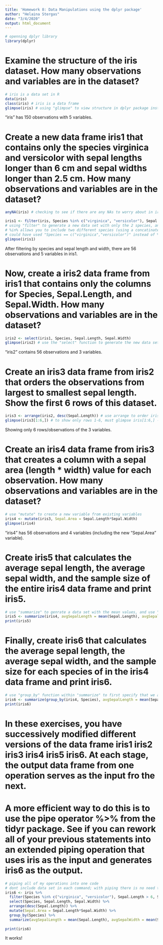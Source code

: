 ```yaml
---
title: 'Homework 8: Data Manipulations using the dplyr package'
author: "Helaina Stergas"
date: "3/4/2020"
output: html_document
---
```

```r
# openning dplyr library
library(dplyr)
```

# Examine the structure of the iris dataset. How many observations and variables are in the dataset?   
```r
# iris is a data set in R
data(iris)
class(iris) # iris is a data frame
glimpse(iris) # using "glimpse" to view structure in dplyr package instead of "str()" in base R
```
"iris" has 150 observations with 5 variables.

# Create a new data frame iris1 that contains only the species virginica and versicolor with sepal lengths longer than 6 cm and sepal widths longer than 2.5 cm. How many observations and variables are in the dataset?    
```r
anyNA(iris) # checking to see if there are any NAs to worry about in iris
```
```r
iris1 <- filter(iris, Species %in% c("virginica", "versicolor"), Sepal.Length > 6, Sepal.Width > 2.5) 
# using "filter" to generate a new data set with only the 2 species, and with the specific sepal lengths and widths
# %in% allows you to include two different species (using a concatinated list of species names to choose)
# could have used "Species == c("virginica","versicolor")" instead of %in%
glimpse(iris1)
```
After filtering by species and sepal length and width, there are 56 observations and 5 variables in iris1.

# Now, create a iris2 data frame from iris1 that contains only the columns for Species, Sepal.Length, and Sepal.Width. How many observations and variables are in the dataset?     
```r
iris2 <- select(iris1, Species, Sepal.Length, Sepal.Width)
glimpse(iris2) # use the "select" function to generate the new data set iris2 with only the Species, Sepal.Length, and Sepal.Width variables
```
"iris2" contains 56 observations and 3 variables.

# Create an iris3 data frame from iris2 that orders the observations from largest to smallest sepal length. Show the first 6 rows of this dataset.     
```r
iris3 <- arrange(iris2, desc(Sepal.Length)) # use arrange to order iris2 by descending length (use "desc")
glimpse(iris3[1:6,]) # to show only rows 1-6, must glimpse iris[1:6,] - reminder, [rows,columns] when specifying variables in a data set
```
Showing only 6 rows/observations of the 3 variables.

# Create an iris4 data frame from iris3 that creates a column with a sepal area (length * width) value for each observation. How many observations and variables are in the dataset?      
```r
# use "mutate" to create a new variable from existing variables
iris4 <- mutate(iris3, Sepal.Area = Sepal.Length*Sepal.Width)
glimpse(iris4)
```
"iris4" has 56 observations and 4 variables (including the new "Sepal.Area" variable). 

# Create iris5 that calculates the average sepal length, the average sepal width, and the sample size of the entire iris4 data frame and print iris5.     
```r
# use "summarize" to genrate a data set with the mean values, and use "n()" to find the sample size of the entire data set iris4
iris5 <- summarize(iris4, avgSepalLength = mean(Sepal.Length), avgSepalWidth = mean(Sepal.Width), SampleSize = n())
print(iris5)
```

# Finally, create iris6 that calculates the average sepal length, the average sepal width, and the sample size for each species of in the iris4 data frame and print iris6.   
```r
# use "group_by" function within "summarize" to first specify that we are grouping iris4 by Species. The summarize function will then use the grouped data set to calculate the means and sample size of each group (Species). 
iris6 <- summarize(group_by(iris4, Species), avgSepalLength = mean(Sepal.Length), avgSepalWidth = mean(Sepal.Width), SampleSize = n())
print(iris6)
```

# In these exercises, you have successively modified different versions of the data frame iris1 iris2 iris3 iris4 iris5 iris6. At each stage, the output data frame from one operation serves as the input fro the next.   
# A more efficient way to do this is to use the pipe operator %>% from the tidyr package. See if you can rework all of your previous statements into an extended piping operation that uses iris as the input and generates iris6 as the output.    
```r
# piping all of my operations into one code
# dont include data set in each command; with piping there is no need to, the point is that we are passing output from one command directly into the next
iris6 <- iris %>%
  filter(Species %in% c("virginica", "versicolor"), Sepal.Length > 6, Sepal.Width > 2.5) %>%
  select(Species, Sepal.Length, Sepal.Width) %>%
  arrange(desc(Sepal.Length)) %>%
  mutate(Sepal.Area = Sepal.Length*Sepal.Width) %>%
  group_by(Species) %>%
  summarize(avgSepalLength = mean(Sepal.Length), avgSepalWidth = mean(Sepal.Width), SampleSize = n())
  
print(iris6)
```
It works!
